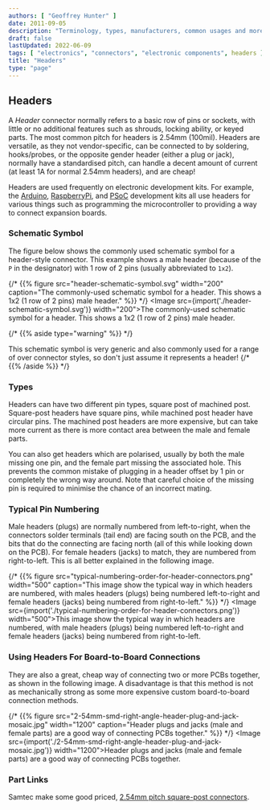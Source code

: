 ```yaml
---
authors: [ "Geoffrey Hunter" ]
date: 2011-09-05
description: "Terminology, types, manufacturers, common usages and more info on electrical connectors."
draft: false
lastUpdated: 2022-06-09
tags: [ "electronics", "connectors", "electronic components", headers ]
title: "Headers"
type: "page"
---
```



## Headers

A _Header_ connector normally refers to a basic row of pins or sockets, with little or no additional features such as shrouds, locking ability, or keyed parts. The most common pitch for headers is 2.54mm (100mil). Headers are versatile, as they not vendor-specific, can be connected to by soldering, hooks/probes, or the opposite gender header (either a plug or jack), normally have a standardised pitch, can handle a decent amount of current (at least 1A for normal 2.54mm headers), and are cheap!

Headers are used frequently on electronic development kits. For example, the [Arduino](/programming/microcontrollers/arduino), [RaspberryPi](/programming/microcontrollers/raspberry-pi), and [PSoC](/programming/microcontrollers/psoc) development kits all use headers for various things such as programming the microcontroller to providing a way to connect expansion boards.

### Schematic Symbol

The figure below shows the commonly used schematic symbol for a header-style connector. This example shows a male header (because of the `P` in the designator) with 1 row of 2 pins (usually abbreviated to `1x2`).

{/* {{% figure src="header-schematic-symbol.svg" width="200" caption="The commonly-used schematic symbol for a header. This shows a 1x2 (1 row of 2 pins) male header." %}} */}
<Image src={import('./header-schematic-symbol.svg')} width="200">The commonly-used schematic symbol for a header. This shows a 1x2 (1 row of 2 pins) male header.</Image>

{/* {{% aside type="warning" %}} */}
<Aside type="caution">
This schematic symbol is very generic and also commonly used for a range of over connector styles, so don't just assume it represents a header!
{/* {{% /aside %}} */}
</Aside>

### Types

Headers can have two different pin types, square post of machined post. Square-post headers have square pins, while machined post header have circular pins. The machined post headers are more expensive, but can take more current as there is more contact area between the male and female parts.

You can also get headers which are polarised, usually by both the male missing one pin, and the female part missing the associated hole. This prevents the common mistake of plugging in a header offset by 1 pin or completely the wrong way around. Note that careful choice of the missing pin is required to minimise the chance of an incorrect mating.

### Typical Pin Numbering

Male headers (plugs) are normally numbered from left-to-right, when the connectors solder terminals (tail end) are facing south on the PCB, and the bits that do the connecting are facing north (all of this while looking down on the PCB). For female headers (jacks) to match, they are numbered from right-to-left. This is all better explained in the following image.

{/* {{% figure src="typical-numbering-order-for-header-connectors.png" width="500" caption="This image show the typical way in which headers are numbered, with males headers (plugs) being numbered left-to-right and female headers (jacks) being numbered from right-to-left." %}} */}
<Image src={import('./typical-numbering-order-for-header-connectors.png')} width="500">This image show the typical way in which headers are numbered, with male headers (plugs) being numbered left-to-right and female headers (jacks) being numbered from right-to-left.</Image>

### Using Headers For Board-to-Board Connections

They are also a great, cheap way of connecting two or more PCBs together, as shown in the following image. A disadvantage is that this method is not as mechanically strong as some more expensive custom board-to-board connection methods.

{/* {{% figure src="2-54mm-smd-right-angle-header-plug-and-jack-mosaic.jpg" width="1200" caption="Header plugs and jacks (male and female parts) are a good way of connecting PCBs together." %}} */}
<Image src={import('./2-54mm-smd-right-angle-header-plug-and-jack-mosaic.jpg')} width="1200">Header plugs and jacks (male and female parts) are a good way of connecting PCBs together.</Image>

### Part Links

Samtec make some good priced, [2.54mm pitch square-post connectors](http://www.samtec.com/connectors/standard-board-to-board/100-inch-square-post.aspx).
